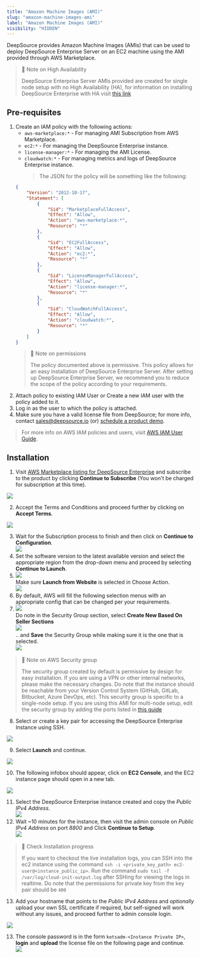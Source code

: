 ```yaml
---
title: "Amazon Machine Images (AMI)"
slug: "amazon-machine-images-ami"
label: "Amazon Machine Images (AMI)"
visibility: "HIDDEN"
---
```

DeepSource provides Amazon Machine Images (AMIs) that can be used to deploy DeepSource Enterprise Server on an EC2 machine using the AMI provided through AWS Marketplace.

> 🚧 Note on High Availability
> 
> DeepSource Enterprise Server AMIs provided are created for single node setup with no High Availability (HA), for information on installing DeepSource Enterprise with HA visit [this link](#)

## Pre-requisites

1. Create an IAM policy with the following actions:
   - `aws-marketplace:*` - For managing AMI Subscription from AWS Marketplace.
   - `ec2:*` - For managing the DeepSource Enterprise instance.
   - `license-manager:*` - For managing the AMI License.
   - `cloudwatch:*` - For managing metrics and logs of DeepSource Enterprise instance.
     > The JSON for the policy will be something like the following:
   ```json
   {
       "Version": "2012-10-17",
       "Statement": [
           {
               "Sid": "MarketplaceFullAccess",
               "Effect": "Allow",
               "Action": "aws-marketplace:*",
               "Resource": "*"
           },
           {
               "Sid": "EC2FullAccess",
               "Effect": "Allow",
               "Action": "ec2:*",
               "Resource": "*"
           },
           {
               "Sid": "LicenseManagerFullAccess",
               "Effect": "Allow",
               "Action": "license-manager:*",
               "Resource": "*"
           },
           {
               "Sid": "CloudWatchFullAccess",
               "Effect": "Allow",
               "Action": "cloudwatch:*",
               "Resource": "*"
           }
       ]
   }
   ```
   > 🚧 Note on permissions
   > 
   > The policy documented above is permissive. This policy allows for an easy installation of DeepSource Enterprise Server. After setting up DeepSource Enterprise Server, we recommend you to reduce the scope of the policy according to your requirements.
2. Attach policy to existing IAM User or Create a new IAM user with the policy added to it.
3. Log in as the user to which the policy is attached.
4. Make sure you have a valid license file from DeepSource; for more info, contact [sales@deepsource.io](mailto:sales@deepsource.io) (or) [schedule a product demo](https://deepsource.com/schedule-demo).

> For more info on AWS IAM policies and users, visit [AWS IAM User Guide](https://docs.aws.amazon.com/IAM/latest/UserGuide/access.html).

## Installation

1. Visit [AWS Marketplace listing for DeepSource Enterprise](https://aws.amazon.com/marketplace/pp/prodview-ddp74jrbj2xws) and subscribe to the product by clicking **Continue to Subscribe** (You won't be charged for subscription at this time).

![](https://files.readme.io/552065c-image.png)

2. Accept the Terms and Conditions and proceed further by clicking on **Accept Terms**.

![](https://files.readme.io/abf4eaa-image.png)

3. Wait for the Subscription process to finish and then click on **Continue to Configuration**.  
   ![](https://files.readme.io/bb6d01e-image.png)
4. Set the software version to the latest available version and select the appropriate region from the drop-down menu and proceed by selecting **Continue to Launch**.
5. ![](https://files.readme.io/8cb3f34-image.png)  
   Make sure **Launch from Website** is selected in Choose Action.  
   ![](https://files.readme.io/80d965f-image.png)
6. By default, AWS will fill the following selection menus with an appropriate config that can be changed per your requirements.
7. ![](https://files.readme.io/814bcbf-image.png)  
   Do note in the Security Group section, select **Create New Based On Seller Sections**  
   ![](https://files.readme.io/398ec3d-image.png)  
   .. and **Save** the Security Group while making sure it is the one that is selected.  
   ![](https://files.readme.io/1f9891b-image.png)

> 🚧 Note on AWS Security group
> 
> The security group created by default is permissive by design for easy installation.  If you are using a VPN or other internal networks, please make the necessary changes. Do note that the instance should be reachable from your Version Control System (GitHub, GitLab, Bitbucket, Azure DevOps, etc). This security group is specific to a single-node setup. If you are using this AMI for multi-node setup, edit the security group by adding the ports listed in [this guide](#)

8. Select or create a key pair for accessing the DeepSource Enterprise Instance using SSH.

![](https://files.readme.io/9a5138d-image.png)

9. Select **Launch** and continue.

![](https://files.readme.io/654cfa4-image.png)

10. The following infobox should appear, click on **EC2 Console**, and the EC2 instance page should open in a new tab.

![](https://files.readme.io/fef2902-image.png)

11. Select the DeepSource Enterprise instance created and copy the _Public_ _IPv4_ _Address_.  
    ![](https://files.readme.io/e6aaf89-image.png)
12. Wait ~10 minutes for the instance, then visit the admin console on _Public_ _IPv4_ _Address_ on port _8800_  and Click **Continue to Setup**.  
    ![](https://files.readme.io/2f93b85-image.png)

> 📘 Check Installation progress
> 
> If you want to checkout the live installation logs, you can SSH into the ec2 instance using the command `ssh -i <private_key_path> ec2-user@<instance_public_ip>`. Run the command `sudo tail -f /var/log/cloud-init-output.log` after SSHing for viewing the logs in realtime. Do note that the permissions for private key from the key pair should be `400`

13. Add your hostname that points to the _Public_ _IPv4_ _Address_ and _optionally_ upload your own SSL certificate if required, but self-signed will work without any issues, and proceed further to admin console login.

![](https://files.readme.io/78188f8-image.png)

13. The console password is in the form `kotsadm-<Instance Private IP>`, **login** and **upload** the license file on the following page and continue.  
    ![](https://files.readme.io/3b8d3fe-image.png)
